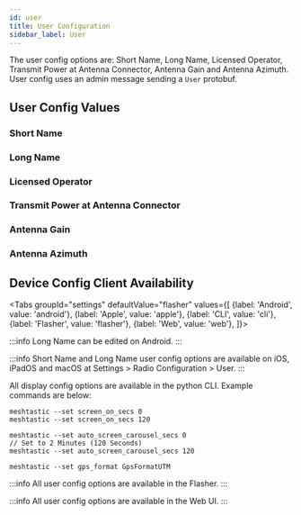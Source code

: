 ```yaml
---
id: user
title: User Configuration
sidebar_label: User
---
```



The user config options are: Short Name, Long Name, Licensed Operator, Transmit Power at Antenna Connector, Antenna Gain and Antenna Azimuth.  User config uses an admin message sending a `User` protobuf.

## User Config Values

### Short Name

### Long Name

### Licensed Operator

### Transmit Power at Antenna Connector

### Antenna Gain

### Antenna Azimuth

## Device Config Client Availability

<Tabs
groupId="settings"
defaultValue="flasher"
values={[
{label: 'Android', value: 'android'},
{label: 'Apple', value: 'apple'},
{label: 'CLI', value: 'cli'},
{label: 'Flasher', value: 'flasher'},
{label: 'Web', value: 'web'},
]}>
<TabItem value="android">

:::info
Long Name can be edited on Android.
:::

</TabItem>
<TabItem value="apple">

:::info
Short Name and Long Name user config options are available on iOS, iPadOS and macOS at Settings > Radio Configuration > User.
:::

</TabItem>
<TabItem value="cli">

All display config options are available in the python CLI. Example commands are below:

```shell title="Set Screen On Duration (Default of 0 is 10 minutes)"
meshtastic --set screen_on_secs 0
meshtastic --set screen_on_secs 120
```

```shell title="Set Auto Carousel Interval (Default of 0 is Off)"
meshtastic --set auto_screen_carousel_secs 0
// Set to 2 Minutes (120 Seconds)
meshtastic --set auto_screen_carousel_secs 120
```

```shell title="Specify GPS format on device screen"
meshtastic --set gps_format GpsFormatUTM
```

</TabItem>
<TabItem value="flasher">

:::info
All user config options are available in the Flasher.
:::

  </TabItem>
  <TabItem value="web">

:::info
All user config options are available in the Web UI.
:::
    
  </TabItem>
</Tabs>